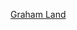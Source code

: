 {{WPSS-cat}}
{{Stub category|newstub=GrahamLand-geo-stub|article=[[格雷厄姆地|格雷厄姆地]]地理|category=格雷厄姆地}}
{{Hidden category}}

{{CategoryTOC|numerals=no}}

[[Category:南極洲地理小作品|Graham Land]]